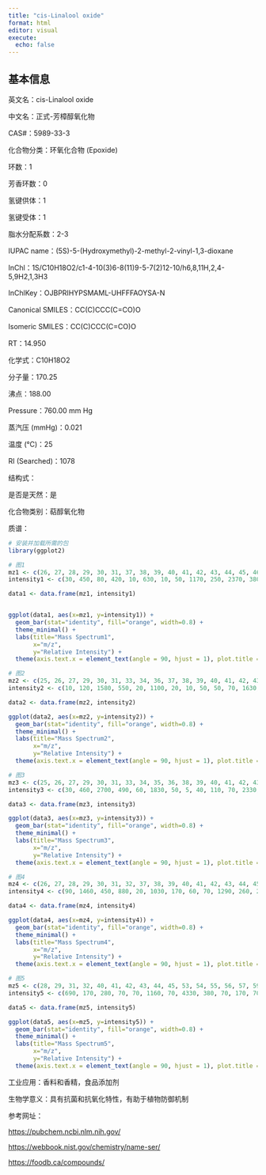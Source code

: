 ```yaml
---
title: "cis-Linalool oxide"
format: html
editor: visual
execute: 
  echo: false
---
```


## 基本信息

英文名：cis-Linalool oxide

中文名：正式-芳樟醇氧化物

CAS#：5989-33-3

化合物分类：环氧化合物 (Epoxide)

环数：1

芳香环数：0

氢键供体：1

氢键受体：1

脂水分配系数：2-3

IUPAC name：(5S)-5-(Hydroxymethyl)-2-methyl-2-vinyl-1,3-dioxane

InChl：1S/C10H18O2/c1-4-10(3)6-8(11)9-5-7(2)12-10/h6,8,11H,2,4-5,9H2,1,3H3

InChlKey：OJBPRIHYPSMAML-UHFFFAOYSA-N

Canonical SMILES：CC(C)CCC(C=CO)O

Isomeric SMILES：CC(C)CCC(C=CO)O

RT：14.950

化学式：C10H18O2

分子量：170.25

沸点：188.00

Pressure：760.00 mm Hg

蒸汽压 (mmHg)：0.021

温度 (℃)：25

RI (Searched)：1078

结构式：

是否是天然：是

化合物类别：萜醇氧化物

质谱：

```r
# 安装并加载所需的包
library(ggplot2)

# 图1
mz1 <- c(26, 27, 28, 29, 30, 31, 37, 38, 39, 40, 41, 42, 43, 44, 45, 46, 50, 51, 52, 53, 54, 55, 56, 57, 58, 59, 60, 61, 62, 63, 64, 65, 66, 67, 68, 69, 70, 71, 72, 73, 74, 75, 77, 78, 79, 80, 81, 82, 83, 84, 85, 86, 87, 91, 92, 93, 94, 95, 96, 97, 98, 102, 103, 107, 109, 110, 111, 112, 113, 123, 124, 125, 126, 127, 137, 138, 143, 144, 152, 153, 155, 156)
intensity1 <- c(30, 450, 80, 420, 10, 630, 10, 50, 1170, 250, 2370, 380, 4270, 200, 320, 10, 80, 220, 120, 1000, 250, 3790, 370, 630, 190, 9999, 350, 40, 20, 50, 30, 390, 160, 3560, 3640, 1730, 870, 1550, 820, 210, 20, 10, 590, 110, 1500, 130, 2160, 490, 1710, 670, 810, 90, 40, 680, 70, 4060, 5250, 870, 110, 1170, 130, 230, 20, 150, 500, 280, 3980, 750, 80, 30, 10, 150, 20, 30, 730, 70, 170, 10, 40, 10, 530, 50)

data1 <- data.frame(mz1, intensity1)


ggplot(data1, aes(x=mz1, y=intensity1)) +
  geom_bar(stat="identity", fill="orange", width=0.8) + 
  theme_minimal() + 
  labs(title="Mass Spectrum1",
       x="m/z",
       y="Relative Intensity") + 
  theme(axis.text.x = element_text(angle = 90, hjust = 1), plot.title = element_text(hjust = 0.5))  

# 图2
mz2 <- c(25, 26, 27, 29, 30, 31, 33, 34, 36, 37, 38, 39, 40, 41, 42, 43, 44, 45, 46, 50, 51, 52, 53, 54, 55, 56, 57, 58, 59, 60, 61, 63, 64, 65, 66, 67, 68, 69, 70, 71, 72, 73, 77, 78, 79, 80, 81, 82, 83, 84, 85, 86, 87, 89, 91, 92, 93, 94, 95, 96, 97, 98, 99, 101, 102, 103, 104, 105, 107, 108, 109, 110, 111, 112, 113, 115, 117, 119, 121, 122, 123, 125, 127, 128, 134, 136, 137, 138, 143, 152, 154, 155)
intensity2 <- c(10, 120, 1580, 550, 20, 1100, 20, 10, 50, 50, 70, 1630, 60, 3910, 570, 5950, 130, 420, 20, 130, 280, 180, 1190, 280, 3160, 390, 510, 350, 9999, 370, 40, 80, 30, 350, 190, 3140, 3510, 1590, 720, 1460, 630, 240, 620, 160, 1050, 140, 2040, 600, 1130, 490, 680, 90, 480, 40, 480, 100, 2660, 2740, 580, 170, 680, 50, 50, 5, 140, 30, 30, 110, 150, 50, 430, 300, 2280, 460, 70, 30, 30, 130, 310, 30, 70, 80, 40, 10, 60, 190, 290, 50, 90, 80, 20, 210)

data2 <- data.frame(mz2, intensity2)

ggplot(data2, aes(x=mz2, y=intensity2)) +
  geom_bar(stat="identity", fill="orange", width=0.8) + 
  theme_minimal() + 
  labs(title="Mass Spectrum2",
       x="m/z",
       y="Relative Intensity") + 
  theme(axis.text.x = element_text(angle = 90, hjust = 1), plot.title = element_text(hjust = 0.5))  

# 图3
mz3 <- c(25, 26, 27, 29, 30, 31, 33, 34, 35, 36, 38, 39, 40, 41, 42, 43, 44, 45, 46, 49, 50, 51, 52, 53, 54, 55, 56, 57, 58, 59, 60, 61, 63, 64, 65, 66, 67, 68, 69, 70, 71, 72, 73, 75, 77, 78, 79, 80, 81, 82, 83, 84, 85, 86, 87, 89, 91, 92, 93, 94, 95, 96, 97, 98, 101, 102, 103, 104, 105, 106, 107, 108, 109, 110, 111, 112, 113, 115, 117, 119, 120, 121, 123, 124, 125, 128, 133, 134, 135, 136, 137, 138, 152, 155)
intensity3 <- c(30, 460, 2700, 490, 60, 1830, 50, 5, 40, 110, 70, 2330, 340, 5230, 760, 6680, 210, 620, 60, 60, 50, 260, 220, 1270, 480, 3460, 470, 650, 430, 9999, 310, 80, 150, 50, 410, 180, 2660, 3300, 2010, 440, 1110, 700, 230, 50, 400, 100, 920, 290, 1810, 620, 1120, 520, 670, 120, 40, 60, 530, 170, 1830, 2240, 530, 290, 570, 50, 20, 90, 20, 40, 180, 70, 150, 60, 380, 250, 1690, 310, 70, 50, 60, 160, 60, 270, 90, 40, 50, 40, 50, 40, 90, 50, 260, 60, 100, 250)

data3 <- data.frame(mz3, intensity3)

ggplot(data3, aes(x=mz3, y=intensity3)) +
  geom_bar(stat="identity", fill="orange", width=0.8) + 
  theme_minimal() + 
  labs(title="Mass Spectrum3",
       x="m/z",
       y="Relative Intensity") + 
  theme(axis.text.x = element_text(angle = 90, hjust = 1), plot.title = element_text(hjust = 0.5)) 

# 图4
mz4 <- c(26, 27, 28, 29, 30, 31, 32, 37, 38, 39, 40, 41, 42, 43, 44, 45, 48, 49, 50, 51, 52, 53, 54, 55, 56, 57, 58, 59, 60, 61, 63, 65, 66, 67, 68, 69, 70, 71, 72, 73, 74, 75, 77, 78, 79, 80, 81, 82, 83, 84, 85, 86, 88, 89, 90, 91, 93, 94, 95, 96, 97, 98, 102, 107, 109, 110, 111, 112, 113, 117, 119, 121, 122, 125, 127, 135, 137, 141, 143, 147, 152, 155)
intensity4 <- c(90, 1460, 450, 880, 20, 1030, 170, 60, 70, 1290, 260, 2620, 420, 6640, 140, 310, 50, 50, 50, 160, 120, 750, 170, 3020, 250, 390, 160, 9999, 270, 20, 30, 170, 170, 1920, 2690, 1090, 650, 1480, 610, 160, 10, 30, 290, 200, 710, 80, 1630, 380, 1060, 380, 510, 60, 20, 20, 30, 230, 2150, 2830, 390, 40, 520, 60, 110, 70, 230, 110, 2260, 340, 20, 50, 80, 50, 60, 40, 20, 20, 260, 20, 110, 30, 30, 220)

data4 <- data.frame(mz4, intensity4)

ggplot(data4, aes(x=mz4, y=intensity4)) +
  geom_bar(stat="identity", fill="orange", width=0.8) + 
  theme_minimal() + 
  labs(title="Mass Spectrum4",
       x="m/z",
       y="Relative Intensity") + 
  theme(axis.text.x = element_text(angle = 90, hjust = 1), plot.title = element_text(hjust = 0.5)) 

# 图5
mz5 <- c(28, 29, 31, 32, 40, 41, 42, 43, 44, 45, 53, 54, 55, 56, 57, 59, 60, 66, 67, 68, 69, 70, 71, 72, 73, 77, 78, 79, 80, 81, 82, 83, 84, 85, 91, 93, 94, 95, 97, 102, 108, 109, 110, 111, 112, 119, 137, 155)
intensity5 <- c(690, 170, 280, 70, 70, 1160, 70, 4330, 380, 70, 170, 70, 2690, 380, 450, 9999, 270, 180, 2280, 3250, 1350, 580, 880, 580, 70, 70, 70, 1450, 170, 2160, 680, 1380, 680, 680, 170, 2720, 4610, 760, 680, 70, 790, 550, 70, 2250, 450, 70, 370, 450)

data5 <- data.frame(mz5, intensity5)

ggplot(data5, aes(x=mz5, y=intensity5)) +
  geom_bar(stat="identity", fill="orange", width=0.8) + 
  theme_minimal() + 
  labs(title="Mass Spectrum5",
       x="m/z",
       y="Relative Intensity") + 
  theme(axis.text.x = element_text(angle = 90, hjust = 1), plot.title = element_text(hjust = 0.5)) 
```

工业应用：香料和香精，食品添加剂

生物学意义：具有抗菌和抗氧化特性，有助于植物防御机制

参考网址：

<https://pubchem.ncbi.nlm.nih.gov/>

<https://webbook.nist.gov/chemistry/name-ser/>

<https://foodb.ca/compounds/>

